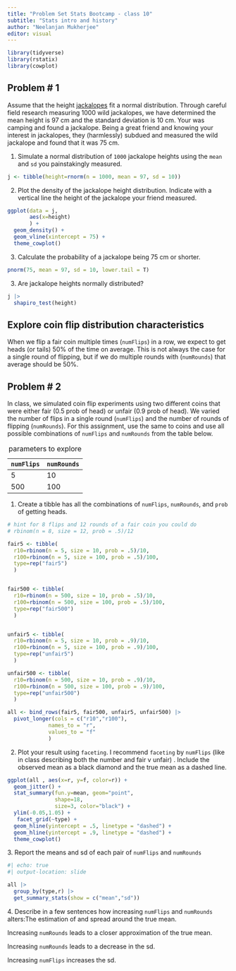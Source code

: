 ```yaml
---
title: "Problem Set Stats Bootcamp - class 10"
subtitle: "Stats intro and history"
author: "Neelanjan Mukherjee"
editor: visual
---
```


```r
library(tidyverse)
library(rstatix)
library(cowplot)
```

## Problem \# 1

Assume that the height [jackalopes](https://www.youtube.com/watch?v=VkUi4qdZStQ) fit a normal distribution. Through careful field research measuring 1000 wild jackalopes, we have determined the mean height is 97 cm and the standard deviation is 10 cm. Your was camping and found a jackalope. Being a great friend and knowing your interest in jackalopes, they (harmlessly) subdued and measured the wild jackalope and found that it was 75 cm.

1.  Simulate a normal distribution of `1000` jackalope heights using the `mean` and `sd` you painstakingly measured.

```r


j <- tibble(height=rnorm(n = 1000, mean = 97, sd = 10))


```

2.  Plot the density of the jackalope height distribution. Indicate with a vertical line the height of the jackalope your friend measured.

```r

ggplot(data = j, 
       aes(x=height)
       ) +
  geom_density() +
  geom_vline(xintercept = 75) +
  theme_cowplot() 


```


3.  Calculate the probability of a jackalope being 75 cm or shorter. 

```r

pnorm(75, mean = 97, sd = 10, lower.tail = T)

```


3.  Are jackalope heights normally distributed? 

```r

j |>
  shapiro_test(height)

```



## Explore coin flip distribution characteristics

When we flip a fair coin multiple times (`numFlips`) in a row, we expect to get heads (or tails) 50% of the time on average. This is not always the case for a single round of flipping, but if we do multiple rounds with (`numRounds`) that average should be 50%.

## Problem \# 2

In class, we simulated coin flip experiments using two different coins that were either fair (0.5 prob of head) or unfair (0.9 prob of head). We varied the number of flips in a single round (`numFlips`) and the number of rounds of flipping (`numRounds`). For this assignment, use the same to coins and use all possible combinations of `numFlips` and `numRounds` from the table below. 

| `numFlips` | `numRounds` |
|------------|-------------|
| 5          | 10          |
| 500        | 100         |

: parameters to explore

1.  Create a tibble has all the combinations of  `numFlips`, `numRounds`, and `prob` of getting heads.

```r
# hint for 8 flips and 12 rounds of a fair coin you could do
# rbinom(n = 8, size = 12, prob = .5)/12

fair5 <- tibble(
  r10=rbinom(n = 5, size = 10, prob = .5)/10,
  r100=rbinom(n = 5, size = 100, prob = .5)/100,
  type=rep("fair5")
  )


fair500 <- tibble(
  r10=rbinom(n = 500, size = 10, prob = .5)/10,
  r100=rbinom(n = 500, size = 100, prob = .5)/100,
  type=rep("fair500")
  ) 


unfair5 <- tibble(
  r10=rbinom(n = 5, size = 10, prob = .9)/10,
  r100=rbinom(n = 5, size = 100, prob = .9)/100,
  type=rep("unfair5")
  )

unfair500 <- tibble(
  r10=rbinom(n = 500, size = 10, prob = .9)/10,
  r100=rbinom(n = 500, size = 100, prob = .9)/100,
  type=rep("unfair500")
  )

all <- bind_rows(fair5, fair500, unfair5, unfair500) |>
  pivot_longer(cols = c("r10","r100"),
             names_to = "r",
             values_to = "f"
             )


```

2.  Plot your result using `faceting`. I recommend `faceting` by `numFlips` (like in class describing both the number and fair v unfair) . Include the observed mean as a black diamond and the true mean as a dashed line.

```r

ggplot(all , aes(x=r, y=f, color=r)) +
  geom_jitter() +
  stat_summary(fun.y=mean, geom="point",
               shape=18,
               size=3, color="black") +
  ylim(-0.05,1.05) +
   facet_grid(~type) +
  geom_hline(yintercept = .5, linetype = "dashed") +
  geom_hline(yintercept = .9, linetype = "dashed") +
  theme_cowplot()

```


3\. Report the means and sd of each pair of `numFlips` and `numRounds`



```r
#| echo: true
#| output-location: slide

all |> 
  group_by(type,r) |>
  get_summary_stats(show = c("mean","sd"))

```




4\. Describe in a few sentences how increasing `numFlips` and `numRounds` alters:The estimation of and spread around the true mean.

Increasing `numRounds` leads to a closer approximation of the true mean.

Increasing `numRounds` leads to a decrease in the sd.

Increasing `numFlips` increases the sd.





